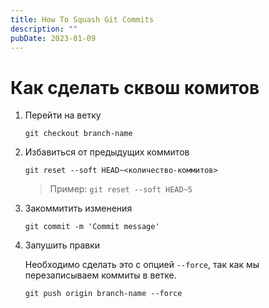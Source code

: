 ```yaml
---
title: How To Squash Git Commits
description: ""
pubDate: 2023-01-09
---
```


# Как сделать сквош комитов

1. Перейти на ветку

    ```shell
    git checkout branch-name
    ```

1. Избавиться от предыдущих коммитов

    ```shell
    git reset --soft HEAD~<количество-коммитов>
    ```

    > Пример: `git reset --soft HEAD~5`

1. Закоммитить изменения

    ```shell
    git commit -m 'Commit message'
    ```

1. Запушить правки

    Необходимо сделать это с опцией `--force`, так как мы перезаписываем коммиты в ветке.

    ```shell
    git push origin branch-name --force
    ```
